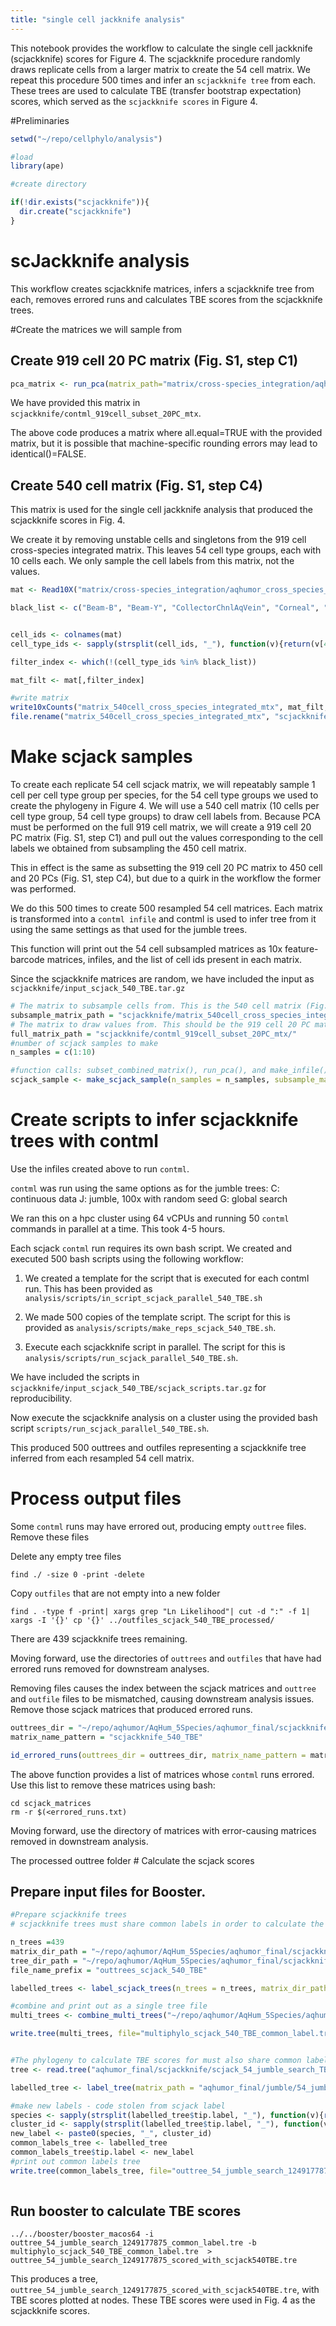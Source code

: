 ```yaml
---
title: "single cell jackknife analysis"
---
```


This notebook provides the workflow to calculate the single cell jackknife (scjackknife) scores for Figure 4. The scjackknife procedure randomly draws replicate cells from a larger matrix to create the 54 cell matrix. We repeat this procedure 500 times and infer an `scjackknife tree` from each. These trees are used to calculate TBE (transfer bootstrap expectation) scores, which served as the `scjackknife scores` in Figure 4.

#Preliminaries
```r
setwd("~/repo/cellphylo/analysis")

#load 
library(ape)

#create directory

if(!dir.exists("scjackknife")){
  dir.create("scjackknife")
}


```

# scJackknife analysis
This workflow creates scjackknife matrices, infers a scjackknife tree from each, removes errored runs and calculates TBE scores from the scjackknife trees. 

#Create the matrices we will sample from

## Create 919 cell 20 PC matrix (Fig. S1, step C1)

```r
pca_matrix <- run_pca(matrix_path="matrix/cross-species_integration/aqhumor_cross_species_integrated_mtx/", n_PCs=20, print=TRUE)
```

We have provided this matrix in `scjackknife/contml_919cell_subset_20PC_mtx`. 

The above code produces a matrix where all.equal=TRUE with the provided matrix, but it is possible that machine-specific rounding errors may lead to identical()=FALSE.


## Create 540 cell matrix (Fig. S1, step C4)
This matrix is used for the single cell jackknife analysis that produced the scjackknife scores in Fig. 4.

We create it by removing unstable cells and singletons from the 919 cell cross-species integrated matrix. This leaves 54 cell type groups, each with 10 cells each. We only sample the cell labels from this matrix, not the values.

```r

mat <- Read10X("matrix/cross-species_integration/aqhumor_cross_species_integrated_mtx/")

black_list <- c("Beam-B", "Beam-Y", "CollectorChnlAqVein", "Corneal", "Endo", "Endo_Schlemms", "Epi-CiliaryNonPigment", "Epi-CiliaryPigment","Epi-Pigment", "MastCell", "Myoepithelium", "Neuron", "SchwalbeLine", "Uveal","Vascular","Beam-A", "Beam-X", "Epi-Corneal", "Fibroblast", "BCell")


cell_ids <- colnames(mat)
cell_type_ids <- sapply(strsplit(cell_ids, "_"), function(v){return(v[4])})

filter_index <- which(!(cell_type_ids %in% black_list))

mat_filt <- mat[,filter_index]

#write matrix
write10xCounts("matrix_540cell_cross_species_integrated_mtx", mat_filt, version="3")
file.rename("matrix_540cell_cross_species_integrated_mtx", "scjackknife/matrix_540cell_cross_species_integrated_mtx")
```



# Make scjack samples
To create each replicate 54 cell scjack matrix, we will repeatably sample 1 cell per cell type group per species, for the 54 cell type groups we used to create the phylogeny in Figure 4. We will use a 540 cell matrix (10 cells per cell type group, 54 cell type groups) to draw cell labels from. Because PCA must be performed on the full 919 cell matrix, we will create a 919 cell 20 PC matrix (Fig. S1, step C1) and pull out the values corresponding to the cell labels we obtained from subsampling the 450 cell matrix. 

This in effect is the same as subsetting the 919 cell 20 PC matrix to 450 cell and 20 PCs (Fig. S1, step C4), but due to a quirk in the workflow the former was performed.

We do this 500 times to create 500 resampled 54 cell matrices. Each matrix is transformed into a `contml infile` and contml is used to infer  tree from it using the same settings as that used for the jumble trees.

This function will print out the 54 cell subsampled matrices as 10x feature-barcode matrices, infiles, and the list of cell ids present in each matrix.

Since the scjackknife matrices are random, we have included the input as `scjackknife/input_scjack_540_TBE.tar.gz`

```r

# The matrix to subsample cells from. This is the 540 cell matrix (Fig. S1, step C4)
subsample_matrix_path = "scjackknife/matrix_540cell_cross_species_integrated_mtx/"
# The matrix to draw values from. This should be the 919 cell 20 PC matrix (Fig. S1, step C1)
full_matrix_path = "scjackknife/contml_919cell_subset_20PC_mtx/"
#number of scjack samples to make
n_samples = c(1:10)

#function calls: subset_combined_matrix(), run_pca(), and make_infile()
scjack_sample <- make_scjack_sample(n_samples = n_samples, subsample_matrix_path = subsample_matrix_path, full_matrix_path = full_matrix_path, file_name="540_TBE")

```

# Create scripts to infer scjackknife trees with contml
Use the infiles created above to run `contml`.

`contml` was run using the same options as for the jumble trees:
  C: continuous data
  J: jumble, 100x with random seed
  G: global search

We ran this on a hpc cluster using 64 vCPUs and running 50 `contml` commands in parallel at a time. This took 4-5 hours.

Each scjack `contml` run requires its own bash script. We created and executed 500 bash scripts using the following workflow:

1. We created a template for the script that is executed for each contml run. This has been provided as `analysis/scripts/in_script_scjack_parallel_540_TBE.sh`

2. We made 500 copies of the template script. The script for this is provided as `analysis/scripts/make_reps_scjack_540_TBE.sh`.

3. Execute each scjackknife script in parallel. The script for this is `analysis/scripts/run_scjack_parallel_540_TBE.sh`.

We have included the scripts in `scjackknife/input_scjack_540_TBE/scjack_scripts.tar.gz` for reproducibility.

Now execute the scjackknife analysis on a cluster using the provided bash script `scripts/run_scjack_parallel_540_TBE.sh`.

This produced 500 outtrees and outfiles representing a scjackknife tree inferred from each resampled 54 cell matrix.

# Process output files
Some `contml` runs may have errored out, producing empty `outtree` files. Remove these files

Delete any empty tree files
```
find ./ -size 0 -print -delete
```

Copy `outfiles` that are not empty into a new folder

```
find . -type f -print| xargs grep "Ln Likelihood"| cut -d ":" -f 1| xargs -I '{}' cp '{}' ../outfiles_scjack_540_TBE_processed/
```

There are 439 scjackknife trees remaining.

Moving forward, use the directories of `outtrees` and `outfiles` that have had errored runs removed for downstream analyses.

Removing files causes the index between the scjack matrices and `outtree` and `outfile` files to be mismatched, causing downstream analysis issues. Remove those scjack matrices that produced errored runs.

```r
outtrees_dir = "~/repo/aqhumor/AqHum_5Species/aqhumor_final/scjackknife/scjack_54_jumble_search_TBE/scjack_run/output_scjack_540_TBE/outtrees_scjack_540_TBE/"
matrix_name_pattern = "scjackknife_540_TBE"

id_errored_runs(outtrees_dir = outtrees_dir, matrix_name_pattern = matrix_name_pattern)

```

The above function provides a list of matrices whose `contml` runs errored. Use this list to remove these matrices using bash:
```
cd scjack_matrices
rm -r $(<errored_runs.txt)

```
Moving forward, use the directory of matrices with error-causing matrices removed in downstream analysis.

The processed outtree folder 
# Calculate the scjack scores

## Prepare input files for Booster.

```r

#Prepare scjackknife trees
# scjackknife trees must share common labels in order to calculate the TBE. Label the scjackknife trees with their full cell ids and an abbreviated cell id that can be matched across scjackknife trees.

n_trees =439
matrix_dir_path = "~/repo/aqhumor/AqHum_5Species/aqhumor_final/scjackknife/scjack_54_jumble_search_TBE/scjack_run/output_scjack_540_TBE_processed/scjack_matrices_processed/"
tree_dir_path = "~/repo/aqhumor/AqHum_5Species/aqhumor_final/scjackknife/scjack_54_jumble_search_TBE/scjack_run/output_scjack_540_TBE_processed/outtrees_scjack_540_TBE_processed/"
file_name_prefix = "outtrees_scjack_540_TBE"

labelled_trees <- label_scjack_trees(n_trees = n_trees, matrix_dir_path = matrix_dir_path, tree_dir_path = tree_dir_path, print=TRUE, file_name_prefix=file_name_prefix)

#combine and print out as a single tree file
multi_trees <- combine_multi_trees("~/repo/aqhumor/AqHum_5Species/aqhumor_final/scjackknife/scjack_54_jumble_search_TBE/scjack_run/output_scjack_540_TBE_processed/outtrees_scjack_540_TBE_common_label/")

write.tree(multi_trees, file="multiphylo_scjack_540_TBE_common_label.tre")


#The phylogeny to calculate TBE scores for must also share common labels with the scjackknife trees.
tree <- read.tree("aqhumor_final/scjackknife/scjack_54_jumble_search_TBP/outtree_54_jumble_search_1249177875.tre")

labelled_tree <- label_tree(matrix_path = "aqhumor_final/jumble/54_jumble_search/contml_54cell_subset_pca_var_norm_20PC_mtx/", tree_path = "aqhumor_final/scjackknife/scjack_54_jumble_search_TBP/outtree_54_jumble_search_1249177875.tre", file_name = "outtree_54_jumble_search_1249177875_label.tre", print=TRUE)

#make new labels - code stolen from scjack label
species <- sapply(strsplit(labelled_tree$tip.label, "_"), function(v){return(v[1])})
cluster_id <- sapply(strsplit(labelled_tree$tip.label, "_"), function(v){return(v[3])})
new_label <- paste0(species, "_", cluster_id)
common_labels_tree <- labelled_tree
common_labels_tree$tip.label <- new_label
#print out common labels tree
write.tree(common_labels_tree, file="outtree_54_jumble_search_1249177875_common_label.tre")
    
```

## Run booster to calculate TBE scores
```
../../booster/booster_macos64 -i outtree_54_jumble_search_1249177875_common_label.tre -b multiphylo_scjack_540_TBE_common_label.tre  > outtree_54_jumble_search_1249177875_scored_with_scjack540TBE.tre
```

This produces a tree, `outtree_54_jumble_search_1249177875_scored_with_scjack540TBE.tre`, with TBE scores plotted at nodes. These TBE scores were used in Fig. 4 as the scjackknife scores.

